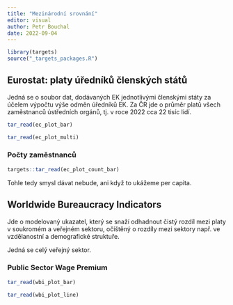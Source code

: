 ```yaml
---
title: "Mezinárodní srovnání"
editor: visual
author: Petr Bouchal
date: 2022-09-04
---
```


```r
library(targets)
source("_targets_packages.R")
```

## Eurostat: platy úředníků členských států

Jedná se o soubor dat, dodávaných EK jednotlivými členskými státy za účelem výpočtu výše odměn úředníků EK.
Za ČR jde o průměr platů všech zaměstnanců ústředních orgánů, tj.
v roce 2022 cca 22 tisíc lidí.

```r
tar_read(ec_plot_bar)
```

```r
tar_read(ec_plot_multi)
```

### Počty zaměstnanců

```r
targets::tar_read(ec_plot_count_bar)
```

Tohle tedy smysl dávat nebude, ani když to ukážeme per capita.

## Worldwide Bureaucracy Indicators

Jde o modelovaný ukazatel, který se snaží odhadnout čistý rozdíl mezi platy v soukromém a veřejném sektoru, očištěný o rozdíly mezi sektory např.
ve vzdělanostní a demografické struktuře.

::: {.callout-note appearance="simple"}
Jedná se celý veřejný sektor.
:::

### Public Sector Wage Premium

```r
tar_read(wbi_plot_bar)
```

```r
tar_read(wbi_plot_line)
```
